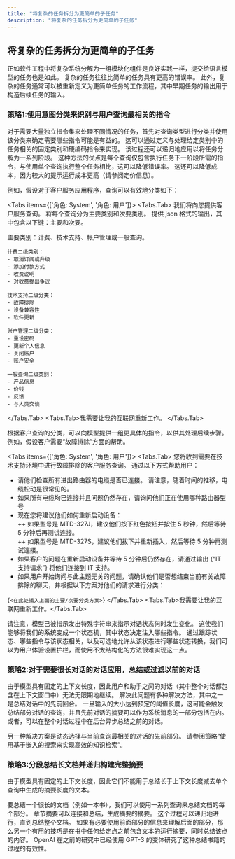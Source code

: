 ```yaml
---
title: "将复杂的任务拆分为更简单的子任务"
description: "将复杂的任务拆分为更简单的子任务"
---
```


## 将复杂的任务拆分为更简单的子任务
正如软件工程中将复杂系统分解为一组模块化组件是良好实践一样，提交给语言模型的任务也是如此。 复杂的任务往往比简单的任务具有更高的错误率。 此外，复杂的任务通常可以被重新定义为更简单任务的工作流程，其中早期任务的输出用于构造后续任务的输入。

### 策略1:使用意图分类来识别与用户查询最相关的指令

对于需要大量独立指令集来处理不同情况的任务，首先对查询类型进行分类并使用该分类来确定需要哪些指令可能是有益的。 这可以通过定义与处理给定类别中的任务相关的固定类别和硬编码指令来实现。 该过程还可以递归地应用以将任务分解为一系列阶段。 这种方法的优点是每个查询仅包含执行任务下一阶段所需的指令，与使用单个查询执行整个任务相比，这可以降低错误率。 这还可以降低成本，因为较大的提示运行成本更高（请参阅定价信息）。

例如，假设对于客户服务应用程序，查询可以有效地分类如下：


<Tabs items={['角色: System', '角色: 用户']}>
  <Tabs.Tab>
  我们将向您提供客户服务查询。 将每个查询分为主要类别和次要类别。 提供 json 格式的输出，其中包含以下键：主要和次要。

  主要类别：计费、技术支持、帐户管理或一般查询。

    计费二级类别：
    - 取消订阅或升级
    - 添加付款方式
    - 收费说明
    - 对收费提出争议

    技术支持二级分类：
    - 故障排除
    - 设备兼容性
    - 软件更新

    账户管理二级分类：
    - 重设密码
    - 更新个人信息
    - 关闭账户
    - 账户安全

    一般查询二级类别：
    - 产品信息
    - 价钱
    - 反馈
    - 与人类交谈
  </Tabs.Tab>
  <Tabs.Tab>我需要让我的互联网重新工作。 </Tabs.Tab>
</Tabs>

根据客户查询的分类，可以向模型提供一组更具体的指令，以供其处理后续步骤。 例如，假设客户需要“故障排除”方面的帮助。

<Tabs items={['角色: System', '角色: 用户']}>
  <Tabs.Tab>
  您将收到需要在技术支持环境中进行故障排除的客户服务查询。 通过以下方式帮助用户：

  - 请他们检查所有进出路由器的电缆是否已连接。 请注意，随着时间的推移，电缆松动是很常见的。
  - 如果所有电缆均已连接并且问题仍然存在，请询问他们正在使用哪种路由器型号
  - 现在您将建议他们如何重新启动设备：    
  ++ 如果型号是 MTD-327J，建议他们按下红色按钮并按住 5 秒钟，然后等待 5 分钟后再测试连接。  
  ++ 如果型号是 MTD-327S，建议他们拔下并重新插入，然后等待 5 分钟再测试连接。  
  - 如果客户的问题在重新启动设备并等待 5 分钟后仍然存在，请通过输出 \{“IT 支持请求”\} 将他们连接到 IT 支持。
  - 如果用户开始询问与此主题无关的问题，请确认他们是否想结束当前有关故障排除的聊天，并根据以下方案对他们的请求进行分类：  
    
    
  {`<在此处插入上面的主要/次要分类方案>`}
  </Tabs.Tab>
  <Tabs.Tab>我需要让我的互联网重新工作。</Tabs.Tab>
</Tabs>

请注意，模型已被指示发出特殊字符串来指示对话状态何时发生变化。 这使我们能够将我们的系统变成一个状态机，其中状态决定注入哪些指令。 通过跟踪状态、哪些指令与该状态相关，以及可选地允许从该状态进行哪些状态转换，我们可以为用户体验设置护栏，而使用不太结构化的方法很难实现这一点。

### 策略2:对于需要很长对话的对话应用，总结或过滤以前的对话

由于模型具有固定的上下文长度，因此用户和助手之间的对话（其中整个对话都包含在上下文窗口中）无法无限期地继续。
解决此问题有多种解决方法，其中之一是总结对话中的先前回合。 一旦输入的大小达到预定的阈值长度，这可能会触发总结部分对话的查询，并且先前对话的摘要可以作为系统消息的一部分包括在内。 或者，可以在整个对话过程中在后台异步总结之前的对话。

另一种解决方案是动态选择与当前查询最相关的对话的先前部分。 请参阅策略“使用基于嵌入的搜索来实现高效的知识检索”。


### 策略3:分段总结长文档并递归构建完整摘要
由于模型具有固定的上下文长度，因此它们不能用于总结长于上下文长度减去单个查询中生成的摘要长度的文本。

要总结一个很长的文档（例如一本书），我们可以使用一系列查询来总结文档的每个部分。 章节摘要可以连接和总结，生成摘要的摘要。 这个过程可以递归地进行，直到总结整个文档。 如果有必要使用前面部分的信息来理解后面的部分，那么另一个有用的技巧是在书中任何给定点之前包含文本的运行摘要，同时总结该点的内容。 OpenAI 在之前的研究中已经使用 GPT-3 的变体研究了这种总结书籍的过程的有效性。
